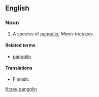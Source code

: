 {{wikipedia|pangolin}}
==English==

===Noun===
{{en-noun|sg=[[tree]] [[pangolin]]}}

# A species of [[pangolin]], ''Manis tricuspis''.

====Related terms====
*[[pangolin]]

====Translations====
{{trans-top}}
*Finnish: {{t-|fi|kierteishäntämuurahaiskäpy}}
{{trans-bottom}}

[[fi:tree pangolin]]